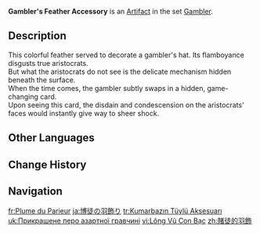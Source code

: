 {{Artifact Infobox
|image = Item Gambler's Feather Accessory.png
|set   = Gambler
|piece = Plume of Death
}}
{{Description|The tail feather of a large bird. Perfect for discretely concealing a trump card.}}
'''Gambler's Feather Accessory''' is an [[Artifact]] in the set [[Gambler]].

==Description==
This colorful feather served to decorate a gambler's hat. Its flamboyance disgusts true aristocrats.<br>But what the aristocrats do not see is the delicate mechanism hidden beneath the surface.<br>When the time comes, the gambler subtly swaps in a hidden, game-changing card.<br>Upon seeing this card, the disdain and condescension on the aristocrats' faces would instantly give way to sheer shock.

==Other Languages==
{{Other Languages
|en      = Gambler's Feather Accessory
|zhs     = 赌徒的羽饰
|zhs_rm  = Dǔtú de Yǔ Shì
|zht     = 賭徒的羽飾
|zht_rm  = Dǔtú de Yǔ Shì
|zh_tl   = Gambler's Feather Accessory
|ja      = 博徒の羽飾り
|ja_rm   = Bakuto no Hanekazari
|ja_tl   = Gambler's Feather Accessory
|ko      = 노름꾼의 깃털장식
|ko_rm   = Noreumkkun-ui Gitteoljangsik
|ko_tl   = Gambler's Feather Accessory
|es      = Pluma de la Jugadora
|es_tl   = Feather of the Gambler
|fr      = Plume du Parieur
|fr_tl   = Feather of the Gambler
|ru      = Перо азартного игрока
|ru_tl   = Gambler's Feather
|th      = Gambler's Feathered Accessory
|vi      = Lông Vũ Con Bạc
|vi_tl   = Gambler's Feather
|de      = Glücksspiel-Federschmuck
|de_tl   = Gamble Feathered Accessory
|id      = Gambler's Feathered Accessory
|pt      = Acessório de Penas de Apostador
|pt_tl   = 
|tr      = Kumarbazın Tüylü Aksesuarı
|tr_tl   = Gambler's Feathered Accessory
|it      = Piuma della scommettitrice
|it_tl   = 
}}

==Change History==
{{Change History|1.0}}

==Navigation==
{{Artifact Set Navbox|Gambler}}

[[fr:Plume du Parieur]]
[[ja:博徒の羽飾り]]
[[tr:Kumarbazın Tüylü Aksesuarı]]
[[uk:Прикрашене перо азартної гравчині]]
[[vi:Lông Vũ Con Bạc]]
[[zh:賭徒的羽飾]]